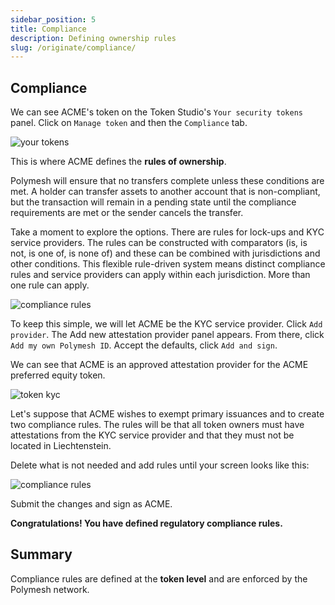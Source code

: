 ```yaml
---
sidebar_position: 5
title: Compliance
description: Defining ownership rules
slug: /originate/compliance/
---
```


## Compliance

We can see ACME's token on the Token Studio's `Your security tokens` panel. Click on `Manage token` and then the `Compliance` tab.

![your tokens](images/04-your-tokens.png)

This is where ACME defines the **rules of ownership**.

Polymesh will ensure that no transfers complete unless these conditions are met. A holder can transfer assets to another account that is non-compliant, but the transaction will remain in a pending state until the compliance requirements are met or the sender cancels the transfer.

Take a moment to explore the options. There are rules for lock-ups and KYC service providers. The rules can be constructed with comparators (is, is not, is one of, is none of) and these can be combined with jurisdictions and other conditions. This flexible rule-driven system means distinct compliance rules and service providers can apply within each jurisdiction. More than one rule can apply.

![compliance rules](images/05-compliance-rules.png)

To keep this simple, we will let ACME be the KYC service provider. Click `Add provider`. The Add new attestation provider panel appears. From there, click `Add my own Polymesh ID`. Accept the defaults, click `Add and sign`.

We can see that ACME is an approved attestation provider for the ACME preferred equity token.

![token kyc](images/07-token-kyc.png)

Let's suppose that ACME wishes to exempt primary issuances and to create two compliance rules. The rules will be that all token owners must have attestations from the KYC service provider and that they must not be located in Liechtenstein.

Delete what is not needed and add rules until your screen looks like this:

![compliance rules](images/08-rules.png)

Submit the changes and sign as ACME.

**Congratulations! You have defined regulatory compliance rules.**

## Summary

Compliance rules are defined at the **token level** and are enforced by the Polymesh network.
